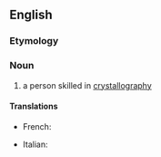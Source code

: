 ==English==

===Etymology===
{{suffix|crystallography|er|lang=en}}

===Noun===
{{en-noun}}

# a person skilled in [[crystallography]]

====Translations====
{{trans-top|a person skilled in crystallography}}
* French: {{t+|fr|cristallographe|m|f}}
{{trans-mid}}
* Italian: {{t|it|cristallografo|m}}
{{trans-bottom}}